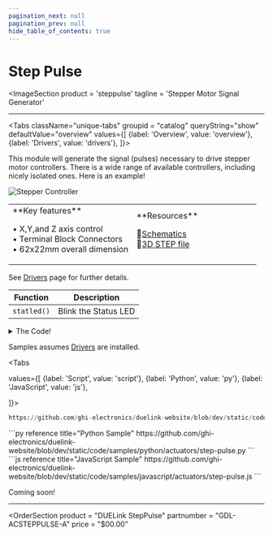 ```yaml
---
pagination_next: null
pagination_prev: null
hide_table_of_contents: true
---
```



# Step Pulse

<ImageSection
    product = 'steppulse'
    tagline = 'Stepper Motor Signal Generator'
></ImageSection>

---

<Tabs className="unique-tabs" groupid = "catalog" queryString="show" defaultValue="overview"
  values={[
    {label: 'Overview', value: 'overview'},
    {label: 'Drivers', value: 'drivers'},
  ]}>

<TabItem value="overview">
This module will generate the signal (pulses) necessary to drive stepper motor controllers. There is a wide range of available controllers, including nicely isolated ones. Here is an example!

![Stepper Controller](pathname:///img/stepper-controller.jpg)

<table><td width='50%'>
**Key features**

• X,Y,and Z axis control<br/>
• Terminal Block Connectors<br/>
• 62x22mm overall dimension<br/>

</td><td width='50%'>
**Resources**

📄[Schematics](pathname:///sch/gdl-acsteppulse-a.pdf)<br/>
🔩[3D STEP file](pathname:///3d/gdl-acsteppulse-a.step)<br/>

</td></table>
</TabItem>

<TabItem value="drivers">

See [Drivers](../../engine/drivers) page for further details.

| Function | Description          |
| -------- | -------------------- |
| `statled()`  | Blink the Status LED |

<details>
  <summary>The Code!</summary>



```py reference title="Step Pulse Driver"
https://github.com/ghi-electronics/duelink-website/blob/dev/static/code/drivers/actuators/step-pulse.txt
```

</details>
</TabItem>

<TabItem value="samples">

Samples assumes [Drivers](../../engine/drivers) are installed.

<Tabs

  values={[
    {label: 'Script', value: 'script'},
    {label: 'Python', value: 'py'},
    {label: 'JavaScript', value: 'js'},

]}>

<TabItem value="script">

```py reference title="Script Sample"
https://github.com/ghi-electronics/duelink-website/blob/dev/static/code/samples/script/actuators/step-pulse.txt
```
</TabItem>

<TabItem value="py">
```py reference title="Python Sample"
https://github.com/ghi-electronics/duelink-website/blob/dev/static/code/samples/python/actuators/step-pulse.py
```
</TabItem>

<TabItem value="js">
```js reference title="JavaScript Sample"
https://github.com/ghi-electronics/duelink-website/blob/dev/static/code/samples/javascript/actuators/step-pulse.js
```

</TabItem>

</Tabs>

</TabItem>

<TabItem value="projects">Coming soon!</TabItem>

</Tabs>

---

<OrderSection
    product = "DUELink StepPulse"
    partnumber = "GDL-ACSTEPPULSE-A"
    price = "$00.00"
></OrderSection>
